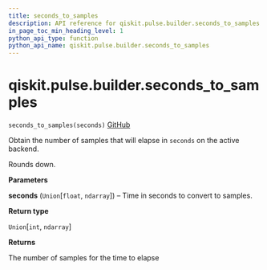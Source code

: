 ```yaml
---
title: seconds_to_samples
description: API reference for qiskit.pulse.builder.seconds_to_samples
in_page_toc_min_heading_level: 1
python_api_type: function
python_api_name: qiskit.pulse.builder.seconds_to_samples
---
```


# qiskit.pulse.builder.seconds\_to\_samples

<span id="qiskit.pulse.builder.seconds_to_samples" />

`seconds_to_samples(seconds)` [GitHub](https://github.com/qiskit/qiskit/tree/stable/0.19/qiskit/pulse/builder.py "view source code")

Obtain the number of samples that will elapse in `seconds` on the active backend.

Rounds down.

**Parameters**

**seconds** (`Union`\[`float`, `ndarray`]) – Time in seconds to convert to samples.

**Return type**

`Union`\[`int`, `ndarray`]

**Returns**

The number of samples for the time to elapse

